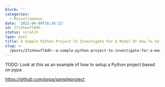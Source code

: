 ```yaml
---
blurb: ''
categories:
  - Miscellaneous
date: '2022-04-09T16:36:32'
id: 27znheufl8dh
status: scratch
type: post
title: A Sample Python Project To Investigate For A Model Of How To Set Them Up
slug: >-
  /posts/27znheufl8dh--a-sample-python-project-to-investigate-for-a-model-of-how-to-set-them-up
---
```


TODO: Look at this as an example of how to setup a Python project based on pypa

https://github.com/pypa/sampleproject



